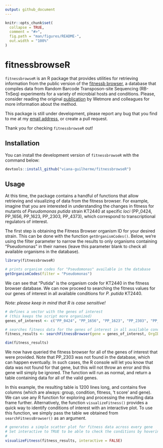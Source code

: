```yaml
---
output: github_document
---
```


<!-- README.md is generated from README.Rmd. Please edit that file -->

```r
knitr::opts_chunk$set(
  collapse = TRUE,
  comment = "#>",
  fig.path = "man/figures/README-",
  out.width = "100%"
)
```

# fitnessbrowseR

<!-- badges: start -->
<!-- badges: end -->

`fitnessbrowseR` is an R package that provides utilities for retrieving information from the public version of the [fitnessb browser](https://fit.genomics.lbl.gov/), a database that compiles data from Random Barcode Transposon-site Sequencing (RB-TnSeq) experiments for a variety of microbial hosts and conditions. Please, consider reading the original [publication](https://mbio.asm.org/content/6/3/e00306-15.full) by Wetmore and colleagues for more information about the method.

This package is still under development, please report any bug that you find to me at my [email address](viana.guilherme@proton.me), or create a pull request.

Thank you for checking `fitnessbrowseR` out!

## Installation

You can install the development version of `fitnessbrowseR` with the command below:

``` r
devtools::install_github("viana-guilherme/fitnessbrowseR")
```

## Usage

At this time, the package contains a handful of functions that allow retrieving and visualizing of data from the fitness browser. For example, imagine that you are interested in understanding the changes in fitness for mutants of _Pseudomonas putida_ strain KT2440 at specific _loci_ (PP_0424, PP_1656, PP_1623, PP_2303, PP_4373), which correspond to transcriptional regulators of interest.

The first step is obtaining the Fitness Browser organism ID for your desired strain. This can be done with the function `getOrganismCodes()`. Below, we're using the filter parameter to narrow the results to only organisms containing "Pseudomonas" in their names (leave this parameter blank to check all available organisms in the database).

```r
library(fitnessbrowseR)

# prints organism codes for "Pseudomonas" available in the database
getOrganismCodes(filter = "Pseudomonas")
```

We can see that "Putida" is the organism code for KT2440 in the fitness browser database. We can now proceed to searching the fitness values for our genes of interest in all available conditions for _P. putida_ KT2440.

_Note: please keep in mind that R is case sensitive!_

```r

# defines a vector with the genes of interest
# (this keeps the script more organized)
genes_of_interest <- c("PP_0424", "PP_1656", "PP_1623", "PP_2303", "PP_4373")

# searches fitness data for the genes of interest in all available conditions for P. putida KT2440
fitness_results <- searchFitnessBrowser(gene = genes_of_interest, OrgID = "Putida")

dim(fitness_results)
```

We now have queried the fitness browser for all of the genes of interest that were provided. Note that PP_2303 was not found in the database, which can happen eventually. In such cases, the R console will let you know that data was not found for that gene, but this will not throw an error and this gene will simply be ignored. The function will run as normal, and return a table containing data for all of the valid genes.

In this example, the resulting table is 1200 lines long, and contains five columns (which are always: group, condition, fitness, 't score' and gene). We can use any R function for exploring and processing the resulting data frame further. Alternatively, the function `visualizeFitness()` provides a quick way to identify conditions of interest with an interactive plot. To use this function, we simply pass the table we obtained from `searchFitnessBrowser()` as an argument.

```r

# generates a simple scatter plot for fitness data across every gene
# Set interactive to TRUE to be able to check the conditions by hovering the points
# 
visualizeFitness(fitness_results, interactive = FALSE)
```
